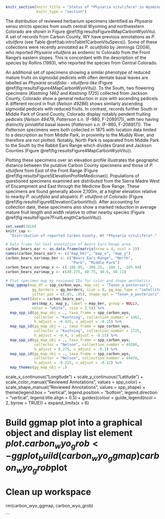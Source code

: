 \clearpage
\vspace*{-26pt}

```r

knitr_section(knitr_title = "Status of *Physaria vitulifera* in Wyoming",
              knitr_type = "section")
```

\paragraph{} The distribution of reviewed herbarium specimens identified as *Physaria* sensu stricto species from south central Wyoming and northwestern Colorado are shown in Figure \@ref(fig:resultsFigure4MapCarbonWyoVitu).  A set of records from Carbon County, WY have previous annotations as *P. vitulifera* (see Table \@ref(tab:introTable1CarbonVituSpecs)). Some of these collections were recently annotated as *P. acutifolia* by Jennings (2004), who reported *Physaria vitulifera* as endemic to Colorado from the Front Range's eastern slopes.  This is concordant with the description of the species by Rollins (1993), who reported the species from Central Colorado.

\paragraph{} An additional set of specimens showing a similar phenotype of reduced mature fruits on sigmoidal pedicels with often dentate basal leaves are labelled as *Physaria acutifolia - vitulifera-like* (Figure \@ref(fig:resultsFigure4MapCarbonWyoVitu)).  To the South, two flowering specimens (*Kastning 1462* and *Kastning 1725*) collected from Jackson County, Colorado show a general reduction in size with ascending pedicels. A different record in fruit (*Nelson 49286*) shows similarly ascending sigmoidal pedicels with reduced fruits.  In contrast, records further South in Middle Park of Grand County, Colorado display notably pendent fruiting pedicels (*Nelson 49478*, *Patterson s.n.* (F-980, F-208917)), with two having distinctly pinnatifid basal leaves (*Patterson s.n.* (F-980, F-208917)). The *Patterson* specimens were both collected in 1875 with location data limited to a description as from Middle Park, in proximity to the Muddy River, and therefore are not plotted.  Notably, North Park is separated from Middle Park to the South by the Rabbit Ears Range which divides Grand and Jackson Counties (Figure \@ref(fig:resultsFigure4MapCarbonWyoVitu)).

\paragraph{} Plotting these specimens over an elevation profile illustrates the geographic distance between the putative Carbon County specimens and those of *P. vitulifera* from East of the Front Range (Figure \@ref(fig:resultsFigure5ElevationProfileMedicinae)).  Populations of questioned specimens examined are distributed from the Sierra Madre West of Encampment and East through the Medicine Bow Range.  These specimens are found generally above 2,100m, at a higher elevation relative to nearby *P. acutifolia* and allopatric *P. vitulifera* of Colorado (Figure \@ref(fig:resultsFigure6ElevationCarbonVitu)).  After accounting for collection date, these specimens also show a marked reduction in average mature fruit length and width relative to other nearby species (Figure \@ref(fig:resultsFigure7FruitLengthCarbonVitu)).

\clearpage

```r

set.seed(2018)
knitr_cap <-
  "Distribution of reported Carbon County, WY *Physaria vitulifera*."

# Data frame for text annotation of Bears Ears Range area.
carbon_bears_ear <- as.data.frame(matrix(nrow = 4, ncol = 3))
names(carbon_bears_ear) <- c("map_ber", "map_x", "map_y")
carbon_bears_ear$map_ber <- c("Bears Ears Range", "North",
                              "Park", "Middle Park")
carbon_bears_ear$map_x <- c(-106.05, -106.25, -106.1, -105.94)
carbon_bears_ear$map_y <- c(40.275, 40.75, 40.6, 40.11)

# Plot specimen map by reviewed IDs for color and shape aesthetics.
(map_ggmap(map_df = spp_carbon_wyo, map_col = "Taxon_a_posteriori",
            gg_borders = gg_borders, size = 8, gg_map_type = "satellite",
            jitter_pos = c(.05, .05), shape_opt = "Taxon_a_posteriori")  +
  geom_text(data = carbon_bears_ear,
            aes(map_x, map_y, label = map_ber, group = NULL),
            color = "white", size = 3.5)) %>%
  map_spp_id(gg_map_obj = ., taxa_frame = spp_carbon_wyo,
             collector = "Kastning", collection_number = 1462,
             h_adjust = -0.425, v_adjust = -0.15) %>%
  map_spp_id(gg_map_obj = ., taxa_frame = spp_carbon_wyo,
             collector = "Kastning", collection_number = 1725,
             h_adjust = -0.4, v_adjust = -0.15) %>%
  map_spp_id(gg_map_obj = ., taxa_frame = spp_carbon_wyo,
             collector = "Nelson", collection_number = 49286,
             h_adjust = 0.275, v_adjust = -0.1) %>%
  map_spp_id(gg_map_obj = ., taxa_frame = spp_carbon_wyo,
             collector = "Nelson", collection_number = 49478,
             h_adjust = -0.225, v_adjust = -0.12) %>%
  map_themes(gg_map_obj = .)

```

  scale_x_continuous("Longitude") +
  scale_y_continuous("Latitude") +
  scale_color_manual("Reviewed Annotations", values = spp_color) + 
  scale_shape_manual("Reviewed Annotations", values = spp_shape) + 
  theme(legend.box = "vertical", legend.position = "bottom",
        legend.direction = "vertical", legend.title.align = 0.5) + 
  guides(colour = guide_legend(ncol = 2, byrow = TRUE)) + 
  expand_limits(x = 6)

# Build ggmap plot into a graphical object and display list element $plot.
carbon_wyo_grob <- ggplot_build(carbon_wyo_ggmap)
carbon_wyo_grob$plot

# Clean up workspace
rm(carbon_wyo_ggmap, carbon_wyo_grob)

```

